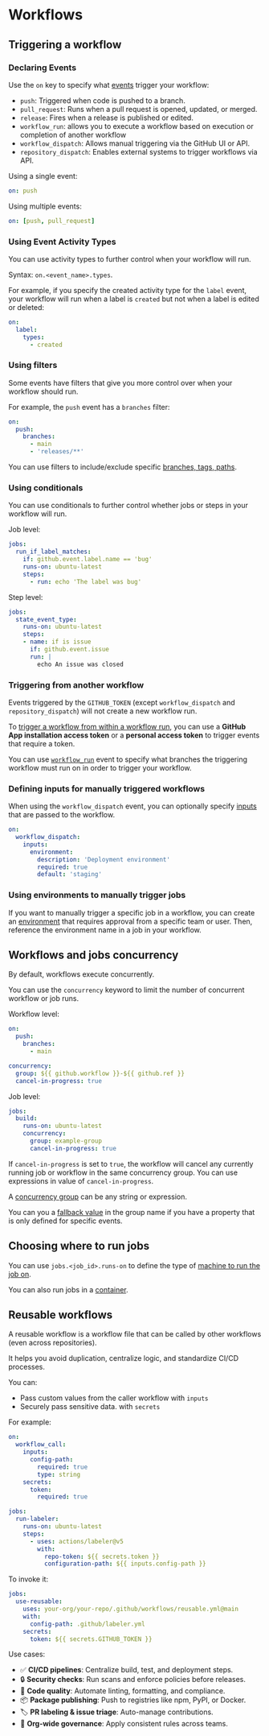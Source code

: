 # Workflows

## Triggering a workflow

### Declaring Events

Use the `on` key to specify what [events](https://docs.github.com/en/actions/using-workflows/events-that-trigger-workflows) trigger your workflow:

- `push`: Triggered when code is pushed to a branch.
- `pull_request`: Runs when a pull request is opened, updated, or merged.
- `release`: Fires when a release is published or edited.
- `workflow_run`: allows you to execute a workflow based on execution or completion of another workflow
- `workflow_dispatch`: Allows manual triggering via the GitHub UI or API.
- `repository_dispatch`: Enables external systems to trigger workflows via API.

Using a single event:
```yaml
on: push
```

Using multiple events:
```yaml
on: [push, pull_request]
```


### Using Event Activity Types

You can use activity types to further control when your workflow will run.

Syntax: `on.<event_name>.types`.

For example, if you specify the created activity type for the `label` event, your workflow will run when a label is `created` but not when a label is edited or deleted:

```yml
on:
  label:
    types:
      - created
```


### Using filters

Some events have filters that give you more control over when your workflow should run.

For example, the `push` event has a `branches` filter:
```yml
on:
  push:
    branches:
      - main
      - 'releases/**'
```

You can use filters to include/exclude specific [branches, tags, paths](https://docs.github.com/en/actions/how-tos/write-workflows/choose-when-workflows-run/trigger-a-workflow#using-filters-to-target-specific-branches-for-pull-request-events).


### Using conditionals

You can use conditionals to further control whether jobs or steps in your workflow will run.

Job level:
```yml
jobs:
  run_if_label_matches:
    if: github.event.label.name == 'bug'
    runs-on: ubuntu-latest
    steps:
      - run: echo 'The label was bug'
```

Step level:
```yml
jobs:
  state_event_type:
    runs-on: ubuntu-latest
    steps:
    - name: if is issue
      if: github.event.issue
      run: |
        echo An issue was closed
```


### Triggering from another workflow

Events triggered by the `GITHUB_TOKEN` (except `workflow_dispatch` and `repository_dispatch`) will not create a new workflow run.

To [trigger a workflow from within a workflow run](https://docs.github.com/en/actions/how-tos/write-workflows/choose-when-workflows-run/trigger-a-workflow#triggering-a-workflow-from-a-workflow), you can use a **GitHub App installation access token** or a **personal access token** to trigger events that require a token.

You can use [`workflow_run`](https://docs.github.com/en/actions/how-tos/write-workflows/choose-when-workflows-run/trigger-a-workflow#using-filters-to-target-specific-branches-for-workflow-run-events) event to specify what branches the triggering workflow must run on in order to trigger your workflow. 


### Defining inputs for manually triggered workflows

When using the `workflow_dispatch` event, you can optionally specify [inputs](https://docs.github.com/en/actions/how-tos/write-workflows/choose-when-workflows-run/trigger-a-workflow#defining-inputs-for-manually-triggered-workflows) that are passed to the workflow.

```yaml
on:
  workflow_dispatch:
    inputs:
      environment:
        description: 'Deployment environment'
        required: true
        default: 'staging'
```


### Using environments to manually trigger jobs

If you want to manually trigger a specific job in a workflow, you can create an [environment](https://docs.github.com/en/actions/how-tos/write-workflows/choose-when-workflows-run/trigger-a-workflow#using-environments-to-manually-trigger-workflow-jobs) that requires approval from a specific team or user. Then, reference the environment name in a job in your workflow.


## Workflows and jobs concurrency

By default, workflows execute concurrently.

You can use the `concurrency` keyword to limit the number of concurrent workflow or job runs.

Workflow level:
```yml
on:
  push:
    branches:
      - main

concurrency:
  group: ${{ github.workflow }}-${{ github.ref }}
  cancel-in-progress: true
```

Job level:
```yml
jobs:
  build:
    runs-on: ubuntu-latest
    concurrency:
      group: example-group
      cancel-in-progress: true
```

If `cancel-in-progress` is set to `true`, the workflow will cancel any currently running job or workflow in the same concurrency group. You can use expressions in value of `cancel-in-progress`.

A [concurrency group](https://docs.github.com/en/actions/how-tos/write-workflows/choose-when-workflows-run/control-workflow-concurrency#using-concurrency-in-different-scenarios) can be any string or expression.

You can you a [fallback value](https://docs.github.com/en/actions/how-tos/write-workflows/choose-when-workflows-run/control-workflow-concurrency#example-using-a-fallback-value) in the group name if you have a property that is only defined for specific events.


## Choosing where to run jobs

You can use `jobs.<job_id>.runs-on` to define the type of [machine to run the job on](https://docs.github.com/en/actions/how-tos/write-workflows/choose-where-workflows-run/choose-the-runner-for-a-job).

You can also run jobs in a [container](https://docs.github.com/en/actions/how-tos/write-workflows/choose-where-workflows-run/run-jobs-in-a-container).


## Reusable workflows

A reusable workflow is a workflow file that can be called by other workflows (even across repositories).

It helps you avoid duplication, centralize logic, and standardize CI/CD processes.

You can:
- Pass custom values from the caller workflow with `inputs`
- Securely pass sensitive data. with `secrets`

For example:

```yml title=".github/workflows/reusable.yml"
on:
  workflow_call:
    inputs:
      config-path:
        required: true
        type: string
    secrets:
      token:
        required: true

jobs:
  run-labeler:
    runs-on: ubuntu-latest
    steps:
      - uses: actions/labeler@v5
        with:
          repo-token: ${{ secrets.token }}
          configuration-path: ${{ inputs.config-path }}
```

To invoke it:
```yml
jobs:
  use-reusable:
    uses: your-org/your-repo/.github/workflows/reusable.yml@main
    with:
      config-path: .github/labeler.yml
    secrets:
      token: ${{ secrets.GITHUB_TOKEN }}
```

Use cases:
- ✅ **CI/CD pipelines**: Centralize build, test, and deployment steps.
- 🔒 **Security checks**: Run scans and enforce policies before releases.
- 🧹 **Code quality**: Automate linting, formatting, and compliance.
- 📦 **Package publishing**: Push to registries like npm, PyPI, or Docker.
- 🏷️ **PR labeling & issue triage**: Auto-manage contributions.
- 🏢 **Org-wide governance**: Apply consistent rules across teams.
